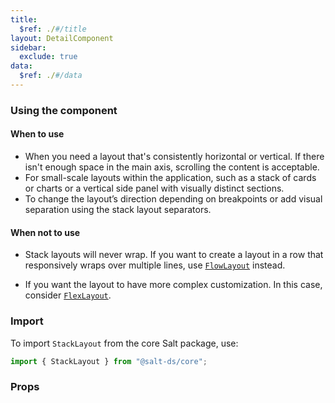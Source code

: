 ```yaml
---
title:
  $ref: ./#/title
layout: DetailComponent
sidebar:
  exclude: true
data:
  $ref: ./#/data
---
```


### Using the component

#### When to use

- When you need a layout that's consistently horizontal or vertical. If there isn't enough space in the main axis, scrolling the content is acceptable.
- For small-scale layouts within the application, such as a stack of cards or charts or a vertical side panel with visually distinct sections.
- To change the layout’s direction depending on breakpoints or add visual separation using the stack layout separators.

#### When not to use

- Stack layouts will never wrap. If you want to create a layout in a row that responsively wraps over multiple lines, use [`FlowLayout`](/salt/components/flow-layout) instead.

- If you want the layout to have more complex customization. In this case, consider [`FlexLayout`](/salt/components/flex-layout).

### Import

To import `StackLayout` from the core Salt package, use:

```js
import { StackLayout } from "@salt-ds/core";
```

### Props

<PropsTable packageName="core" componentName="StackLayout" />
